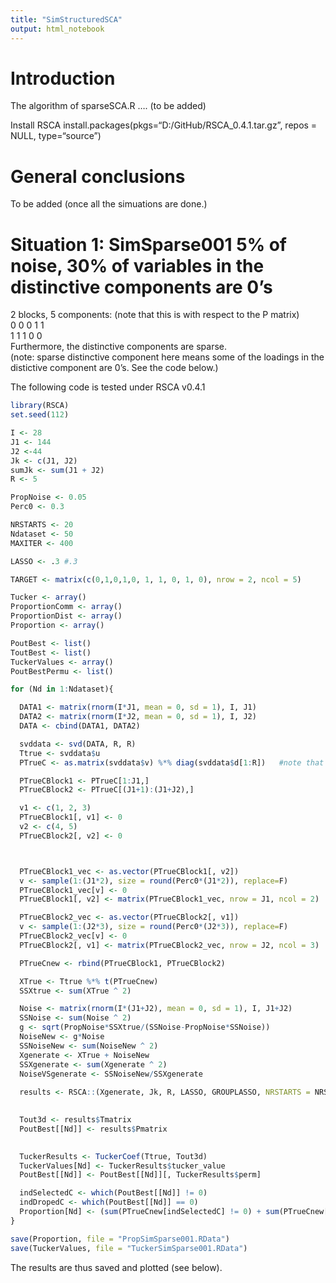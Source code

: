 ```yaml
---
title: "SimStructuredSCA"
output: html_notebook
---
```


# Introduction

The algorithm of sparseSCA.R .... (to be added)\

Install RSCA install.packages(pkgs="D:/GitHub/RSCA_0.4.1.tar.gz", repos = NULL, type="source")

# General conclusions

To be added (once all the simuations are done.)

# Situation 1: SimSparse001 5% of noise, 30% of variables in the distinctive components are 0's
2 blocks, 5 components: (note that this is with respect to the P matrix)\
0 0 0 1 1\
1 1 1 0 0\
Furthermore, the distinctive components are sparse.\
(note: sparse distinctive component here means some of the loadings in the distictive
component are 0's. See the code below.)\

The following code is tested under RSCA v0.4.1
```r

library(RSCA)
set.seed(112)

I <- 28
J1 <- 144
J2 <-44
Jk <- c(J1, J2)
sumJk <- sum(J1 + J2)
R <- 5

PropNoise <- 0.05
Perc0 <- 0.3

NRSTARTS <- 20
Ndataset <- 50
MAXITER <- 400

LASSO <- .3 #.3

TARGET <- matrix(c(0,1,0,1,0, 1, 1, 0, 1, 0), nrow = 2, ncol = 5)

Tucker <- array()
ProportionComm <- array()
ProportionDist <- array()
Proportion <- array()

PoutBest <- list()
ToutBest <- list()
TuckerValues <- array()
PoutBestPermu <- list()

for (Nd in 1:Ndataset){

  DATA1 <- matrix(rnorm(I*J1, mean = 0, sd = 1), I, J1)
  DATA2 <- matrix(rnorm(I*J2, mean = 0, sd = 1), I, J2)
  DATA <- cbind(DATA1, DATA2)

  svddata <- svd(DATA, R, R)
  Ttrue <- svddata$u
  PTrueC <- as.matrix(svddata$v) %*% diag(svddata$d[1:R])   #note that only the first R eigen values are needed.

  PTrueCBlock1 <- PTrueC[1:J1,]
  PTrueCBlock2 <- PTrueC[(J1+1):(J1+J2),]

  v1 <- c(1, 2, 3)
  PTrueCBlock1[, v1] <- 0
  v2 <- c(4, 5)
  PTrueCBlock2[, v2] <- 0



  PTrueCBlock1_vec <- as.vector(PTrueCBlock1[, v2])
  v <- sample(1:(J1*2), size = round(Perc0*(J1*2)), replace=F)
  PTrueCBlock1_vec[v] <- 0
  PTrueCBlock1[, v2] <- matrix(PTrueCBlock1_vec, nrow = J1, ncol = 2)

  PTrueCBlock2_vec <- as.vector(PTrueCBlock2[, v1])
  v <- sample(1:(J2*3), size = round(Perc0*(J2*3)), replace=F)
  PTrueCBlock2_vec[v] <- 0
  PTrueCBlock2[, v1] <- matrix(PTrueCBlock2_vec, nrow = J2, ncol = 3)

  PTrueCnew <- rbind(PTrueCBlock1, PTrueCBlock2)

  XTrue <- Ttrue %*% t(PTrueCnew)
  SSXtrue <- sum(XTrue ^ 2)

  Noise <- matrix(rnorm(I*(J1+J2), mean = 0, sd = 1), I, J1+J2)
  SSNoise <- sum(Noise ^ 2)
  g <- sqrt(PropNoise*SSXtrue/(SSNoise-PropNoise*SSNoise))
  NoiseNew <- g*Noise
  SSNoiseNew <- sum(NoiseNew ^ 2)
  Xgenerate <- XTrue + NoiseNew
  SSXgenerate <- sum(Xgenerate ^ 2)
  NoiseVSgenerate <- SSNoiseNew/SSXgenerate
 
  results <- RSCA::(Xgenerate, Jk, R, LASSO, GROUPLASSO, NRSTARTS = NRSTARTS, method = "component")
  

  Tout3d <- results$Tmatrix
  PoutBest[[Nd]] <- results$Pmatrix

  
  TuckerResults <- TuckerCoef(Ttrue, Tout3d)
  TuckerValues[Nd] <- TuckerResults$tucker_value
  PoutBest[[Nd]] <- PoutBest[[Nd]][, TuckerResults$perm]

  indSelectedC <- which(PoutBest[[Nd]] != 0)
  indDropedC <- which(PoutBest[[Nd]] == 0)
  Proportion[Nd] <- (sum(PTrueCnew[indSelectedC] != 0) + sum(PTrueCnew[indDropedC] == 0))/(sumJk*R)
}

save(Proportion, file = "PropSimSparse001.RData")
save(TuckerValues, file = "TuckerSimSparse001.RData")

```
The results are thus saved and plotted (see below).
